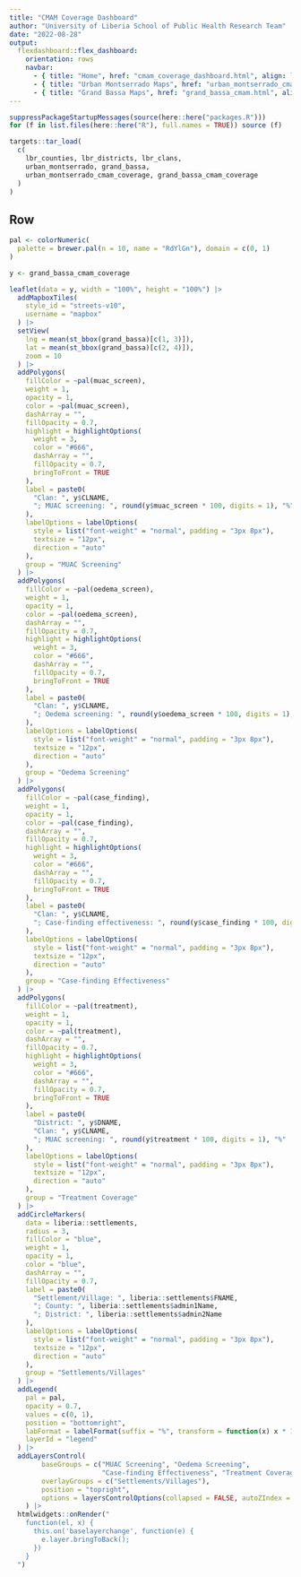 ```yaml
---
title: "CMAM Coverage Dashboard"
author: "University of Liberia School of Public Health Research Team" 
date: "2022-08-28"
output: 
  flexdashboard::flex_dashboard:
    orientation: rows
    navbar:
      - { title: "Home", href: "cmam_coverage_dashboard.html", align: left }
      - { title: "Urban Montserrado Maps", href: "urban_montserrado_cmam.html", align: left }
      - { title: "Grand Bassa Maps", href: "grand_bassa_cmam.html", align: left }
---
```


```r
suppressPackageStartupMessages(source(here::here("packages.R")))
for (f in list.files(here::here("R"), full.names = TRUE)) source (f)

targets::tar_load(
  c(
    lbr_counties, lbr_districts, lbr_clans,
    urban_montserrado, grand_bassa,
    urban_montserrado_cmam_coverage, grand_bassa_cmam_coverage
  )
)
```

Row {.tabset .tabset-fade}
--------------------------------------------------------------------------------

```r
pal <- colorNumeric(
  palette = brewer.pal(n = 10, name = "RdYlGn"), domain = c(0, 1)
)

y <- grand_bassa_cmam_coverage

leaflet(data = y, width = "100%", height = "100%") |>
  addMapboxTiles(
    style_id = "streets-v10",
    username = "mapbox"
  ) |>
  setView(
    lng = mean(st_bbox(grand_bassa)[c(1, 3)]), 
    lat = mean(st_bbox(grand_bassa)[c(2, 4)]),
    zoom = 10
  ) |>
  addPolygons(
    fillColor = ~pal(muac_screen),
    weight = 1,
    opacity = 1,
    color = ~pal(muac_screen),
    dashArray = "",
    fillOpacity = 0.7,
    highlight = highlightOptions(
      weight = 3,
      color = "#666",
      dashArray = "",
      fillOpacity = 0.7,
      bringToFront = TRUE
    ),
    label = paste0(
      "Clan: ", y$CLNAME, 
      "; MUAC screening: ", round(y$muac_screen * 100, digits = 1), "%"
    ),
    labelOptions = labelOptions(
      style = list("font-weight" = "normal", padding = "3px 8px"),
      textsize = "12px",
      direction = "auto"
    ),
    group = "MUAC Screening"
  ) |>
  addPolygons(
    fillColor = ~pal(oedema_screen),
    weight = 1,
    opacity = 1,
    color = ~pal(oedema_screen),
    dashArray = "",
    fillOpacity = 0.7,
    highlight = highlightOptions(
      weight = 3,
      color = "#666",
      dashArray = "",
      fillOpacity = 0.7,
      bringToFront = TRUE
    ),
    label = paste0(
      "Clan: ", y$CLNAME, 
      "; Oedema screening: ", round(y$oedema_screen * 100, digits = 1), "%"
    ),
    labelOptions = labelOptions(
      style = list("font-weight" = "normal", padding = "3px 8px"),
      textsize = "12px",
      direction = "auto"
    ),
    group = "Oedema Screening"
  ) |>
  addPolygons(
    fillColor = ~pal(case_finding),
    weight = 1,
    opacity = 1,
    color = ~pal(case_finding),
    dashArray = "",
    fillOpacity = 0.7,
    highlight = highlightOptions(
      weight = 3,
      color = "#666",
      dashArray = "",
      fillOpacity = 0.7,
      bringToFront = TRUE
    ),
    label = paste0(
      "Clan: ", y$CLNAME, 
      "; Case-finding effectiveness: ", round(y$case_finding * 100, digits = 1), "%"
    ),
    labelOptions = labelOptions(
      style = list("font-weight" = "normal", padding = "3px 8px"),
      textsize = "12px",
      direction = "auto"
    ),
    group = "Case-finding Effectiveness"
  ) |>
  addPolygons(
    fillColor = ~pal(treatment),
    weight = 1,
    opacity = 1,
    color = ~pal(treatment),
    dashArray = "",
    fillOpacity = 0.7,
    highlight = highlightOptions(
      weight = 3,
      color = "#666",
      dashArray = "",
      fillOpacity = 0.7,
      bringToFront = TRUE
    ),
    label = paste0(
      "District: ", y$DNAME,
      "Clan: ", y$CLNAME, 
      "; MUAC screening: ", round(y$treatment * 100, digits = 1), "%"
    ),
    labelOptions = labelOptions(
      style = list("font-weight" = "normal", padding = "3px 8px"),
      textsize = "12px",
      direction = "auto"
    ),
    group = "Treatment Coverage"
  ) |>
  addCircleMarkers(
    data = liberia::settlements,
    radius = 3,
    fillColor = "blue",
    weight = 1,
    opacity = 1,
    color = "blue",
    dashArray = "",
    fillOpacity = 0.7,
    label = paste0(
      "Settlement/Village: ", liberia::settlements$FNAME, 
      "; County: ", liberia::settlements$admin1Name,
      "; District: ", liberia::settlements$admin2Name
    ),
    labelOptions = labelOptions(
      style = list("font-weight" = "normal", padding = "3px 8px"),
      textsize = "12px",
      direction = "auto"
    ),
    group = "Settlements/Villages"
  ) |>
  addLegend(
    pal = pal,
    opacity = 0.7,
    values = c(0, 1),
    position = "bottomright",
    labFormat = labelFormat(suffix = "%", transform = function(x) x * 100),
    layerId = "legend"
  ) |>
  addLayersControl(
		baseGroups = c("MUAC Screening", "Oedema Screening", 
		               "Case-finding Effectiveness", "Treatment Coverage"),
		overlayGroups = c("Settlements/Villages"),
		position = "topright",
		options = layersControlOptions(collapsed = FALSE, autoZIndex = TRUE)
	) |>
  htmlwidgets::onRender("
    function(el, x) {
      this.on('baselayerchange', function(e) {
        e.layer.bringToBack();
      })
    }
  ")
```
